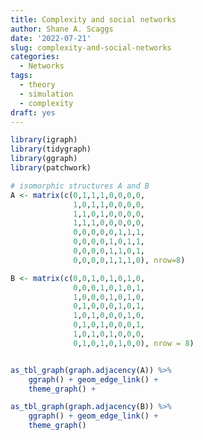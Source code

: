 ```yaml
---
title: Complexity and social networks
author: Shane A. Scaggs
date: '2022-07-21'
slug: complexity-and-social-networks
categories:
  - Networks
tags:
  - theory
  - simulation
  - complexity
draft: yes
---
```


```r
library(igraph)
library(tidygraph)
library(ggraph)
library(patchwork)
```


```r
# isomorphic structures A and B
A <- matrix(c(0,1,1,1,0,0,0,0,
              1,0,1,1,0,0,0,0,
              1,1,0,1,0,0,0,0,
              1,1,1,0,0,0,0,0,
              0,0,0,0,0,1,1,1,
              0,0,0,0,1,0,1,1,
              0,0,0,0,1,1,0,1,
              0,0,0,0,1,1,1,0), nrow=8)

B <- matrix(c(0,0,1,0,1,0,1,0,
              0,0,0,1,0,1,0,1,
              1,0,0,0,1,0,1,0,
              0,1,0,0,0,1,0,1,
              1,0,1,0,0,0,1,0,
              0,1,0,1,0,0,0,1,
              1,0,1,0,1,0,0,0,
              0,1,0,1,0,1,0,0), nrow = 8)


as_tbl_graph(graph.adjacency(A)) %>%
    ggraph() + geom_edge_link() + 
    theme_graph() + 

as_tbl_graph(graph.adjacency(B)) %>%
    ggraph() + geom_edge_link() + 
    theme_graph()


```

